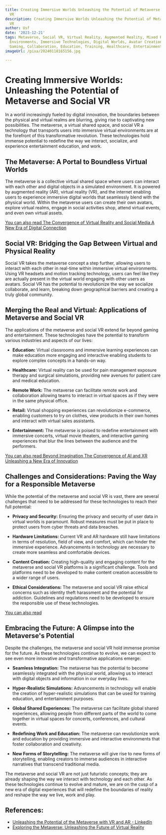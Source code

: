 ```yaml
---
title: Creating Immersive Worlds Unleashing the Potential of Metaverse and Social
  VR
description: Creating Immersive Worlds Unleashing the Potential of Metaverse and Social
  VR
author: Usf
date: '2023-12-21'
tags: Metaverse, Social VR, Virtual Reality, Augmented Reality, Mixed Reality, 3D
  Environments, Immersive Technologies, Digital Worlds, Avatar Creation, Social Interaction,
  Gaming, Collaboration, Education, Training, Healthcare, Entertainment
imageUrl: /pixa/20240118165156.jpg

---
```

# Creating Immersive Worlds: Unleashing  the Potential of Metaverse and Social VR

In a world increasingly fueled by digital innovation, the boundaries between the physical and virtual realms are blurring, giving  rise to  captivating new possibilities. The metaverse, a virtual shared space, and  social  VR a technology  that transports  users into immersive virtual environments  are at the forefront of this transformative revolution. These technologies hold immense potential  to redefine the  way we  interact, socialize, and experience entertainment education,  and work.

## The Metaverse: A Portal to Boundless Virtual Worlds

The metaverse is a collective  virtual shared space where users can  interact with each  other and digital objects in a simulated environment. It is powered by augmented reality (AR), virtual reality (VR), and the internet enabling users to experience immersive digital worlds that seamlessly blend with the physical world. Within  the  metaverse users can create their own avatars, explore virtual realms, engage in social activities shop, attend virtual events,  and even own virtual  assets.

[You can also read The Convergence of  Virtual Reality and Social Media A New Era of Digital Connection](The%20Convergence%20of%20Virtual%20Reality%20and%20Social%20Media%20A%20New%20Era%20of%20Digital%20Connection)


##  Social VR: Bridging the Gap Between Virtual and Physical Reality

Social VR takes the metaverse concept a  step further, allowing users to interact  with each other in real-time within  immersive virtual environments. Using VR  headsets and motion  tracking technology, users can feel like  they  are actually present in the virtual world engaging with other users  as avatars. Social VR has the potential to revolutionize the way we socialize collaborate, and  learn, breaking down geographical barriers and creating a truly global community.

## Merging the Real and Virtual: Applications of Metaverse  and Social VR

The applications of the metaverse  and social VR extend far beyond gaming and entertainment. These technologies have the potential  to transform various industries and aspects of our lives:

- **Education:**  Virtual classrooms and  immersive  learning experiences can make education more engaging and interactive  enabling students to explore complex concepts in a hands-on way.

- **Healthcare:**  Virtual reality can be  used for pain management exposure  therapy and surgical simulations, providing new avenues for patient care and medical education.

- **Remote Work:** The metaverse can facilitate remote work and collaboration allowing teams to interact in virtual spaces as if they were in the  same physical office.

- **Retail:** Virtual shopping experiences  can revolutionize e-commerce, enabling customers to try on clothes, view products in  their  own homes and interact with virtual sales assistants.

- **Entertainment:** The metaverse is poised to redefine entertainment with immersive concerts, virtual movie theaters, and interactive gaming experiences  that blur the lines between the audience  and the performers.

[You can also read  Beyond Imagination The Convergence of AI and XR  Unleashing a  New Era of Innovation](Beyond%20Imagination%20The%20Convergence%20of%20AI%20and%20XR%20Unleashing%20a%20New%20Era%20of%20Innovation)


## Challenges and Considerations: Paving the Way for a Responsible Metaverse

While the potential of the metaverse and social VR is vast, there are several  challenges that need to be addressed for these  technologies to reach their full potential:

- **Privacy  and Security:** Ensuring the privacy and security of user data in virtual worlds is paramount. Robust measures must be put in place to protect users from cyber threats and data breaches.

- **Hardware Limitations:** Current VR and AR  hardware still have  limitations in terms of resolution, field of view, and  comfort, which can hinder the immersive experience.  Advancements in technology are necessary to create more seamless and comfortable devices.

- **Content Creation:** Creating high-quality  and engaging content for the metaverse and social VR platforms is a significant  challenge. Tools and platforms need to be developed to make content creation accessible  to a wider range of users.

- **Ethical Considerations:** The metaverse and social  VR raise ethical concerns such as identity theft harassment and the potential for  addiction. Guidelines and regulations need to be developed to ensure the  responsible use of these technologies.

[You can also read ]()


## Embracing the Future: A Glimpse into the Metaverse's Potential

Despite the challenges, the metaverse and social VR hold immense promise for  the  future. As these technologies continue to  evolve,  we can expect to see even more innovative and transformative applications emerge:

- **Seamless Integration:** The metaverse has the potential to become seamlessly integrated with the physical world, allowing us to interact with digital objects and information in our everyday lives.

- **Hyper-Realistic Simulations:** Advancements in technology will enable the creation of hyper-realistic  simulations that can be used for training  education, and entertainment purposes.

- **Global Shared Experiences:** The metaverse can facilitate global shared experiences,  allowing people from different parts  of the world to  come  together in virtual spaces for concerts, conferences, and cultural events.

- **Redefining  Work and Education:** The metaverse can revolutionize work and  education by providing  immersive and  interactive environments that foster  collaboration and creativity.

- **New Forms of Storytelling:** The metaverse will give  rise to new forms of storytelling, enabling creators  to immerse audiences  in interactive narratives that transcend traditional  media.

The metaverse and social VR are not just futuristic concepts; they  are already  shaping the way we interact with technology and each other. As these  technologies continue to evolve and mature, we are on the cusp of a new era of digital experiences that will redefine the boundaries of reality and reshape the way we live, work and play.

## References:
- [Unleashing the Potential of the Metaverse with VR and AR - LinkedIn](https://www.linkedin.com/pulse/revolutionizing-music-unleashing-potential-metaverse-vr-ashwin-kolhe)
- [Exploring the Metaverse: Unleashing the Future of Virtual Reality](https://medium.com/@CalebMartin99/exploring-the-metaverse-unleashing-the-future-of-virtual-reality-298c736e3ed0)
